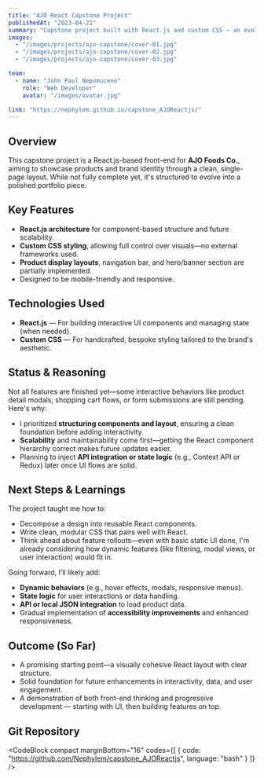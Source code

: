 ```yaml
---
title: "AJO React Capstone Project"
publishedAt: "2023-04-21"
summary: "Capstone project built with React.js and custom CSS — an evolving UI for AJO Foods Co."
images:
  - "/images/projects/ajo-capstone/cover-01.jpg"
  - "/images/projects/ajo-capstone/cover-02.jpg"
  - "/images/projects/ajo-capstone/cover-03.jpg"

team:
  - name: "John Paul Nepomuceno"
    role: "Web Developer"
    avatar: "/images/avatar.jpg"

link: "https://nephylem.github.io/capstone_AJOReactjs/"
---
```


## Overview

This capstone project is a React.js-based front-end for **AJO Foods Co.**, aiming to showcase products and brand identity through a clean, single-page layout. While not fully complete yet, it's structured to evolve into a polished portfolio piece.

## Key Features

- **React.js architecture** for component-based structure and future scalability.
- **Custom CSS styling**, allowing full control over visuals—no external frameworks used.
- **Product display layouts**, navigation bar, and hero/banner section are partially implemented.
- Designed to be mobile-friendly and responsive.

## Technologies Used

- **React.js** — For building interactive UI components and managing state (when needed).
- **Custom CSS** — For handcrafted, bespoke styling tailored to the brand's aesthetic.

## Status & Reasoning

Not all features are finished yet—some interactive behaviors like product detail modals, shopping cart flows, or form submissions are still pending. Here's why:

- I prioritized **structuring components and layout**, ensuring a clean foundation before adding interactivity.
- **Scalability** and maintainability come first—getting the React component hierarchy correct makes future updates easier.
- Planning to inject **API integration or state logic** (e.g., Context API or Redux) later once UI flows are solid.

## Next Steps & Learnings

The project taught me how to:

- Decompose a design into reusable React components.
- Write clean, modular CSS that pairs well with React.
- Think ahead about feature rollouts—even with basic static UI done, I'm already considering how dynamic features (like filtering, modal views, or user interaction) would fit in.

Going forward, I’ll likely add:

- **Dynamic behaviors** (e.g., hover effects, modals, responsive menus).
- **State logic** for user interactions or data handling.
- **API or local JSON integration** to load product data.
- Gradual implementation of **accessibility improvements** and enhanced responsiveness.

## Outcome (So Far)

- A promising starting point—a visually cohesive React layout with clear structure.
- Solid foundation for future enhancements in interactivity, data, and user engagement.
- A demonstration of both front-end thinking and progressive development — starting with UI, then building features on top.


## Git Repository
<CodeBlock compact marginBottom="16" codes={[
  {
    code: "https://github.com/Nephylem/capstone_AJOReactjs",
    language: "bash"
  }
]} />